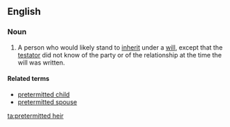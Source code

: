 ==English==

===Noun===
{{wikipedia}}
{{en-noun|head=[[pretermitted]] [[heir]]}}
# {{label|en|legal}} A person who would likely stand to [[inherit]] under a [[will]], except that the [[testator]] did not know of the party or of the relationship at the time the will was written.

====Related terms====
* [[pretermitted child]]
* [[pretermitted spouse]]

[[ta:pretermitted heir]]